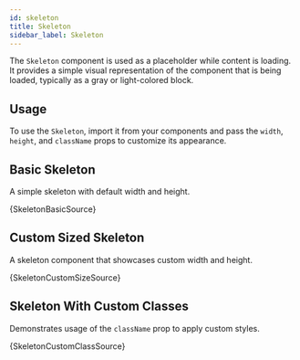 ```yaml
---
id: skeleton
title: Skeleton
sidebar_label: Skeleton
---
```


The `Skeleton` component is used as a placeholder while content is loading. It provides a simple visual representation of the component that is being loaded, typically as a gray or light-colored block.

## Usage

To use the `Skeleton`, import it from your components and pass the `width`, `height`, and `className` props to customize its appearance.


## Basic Skeleton

A simple skeleton with default width and height.


<CodeSample>
    <SkeletonBasicDemo/>
</CodeSample>

<CodeBlock language="tsx">{SkeletonBasicSource}</CodeBlock>

## Custom Sized Skeleton

A skeleton component that showcases custom width and height.


<CodeSample>
    <SkeletonCustomSizeDemo/>
</CodeSample>

<CodeBlock language="tsx">{SkeletonCustomSizeSource}</CodeBlock>

## Skeleton With Custom Classes

Demonstrates usage of the `className` prop to apply custom styles.


<CodeSample>
    <SkeletonCustomClassDemo/>
</CodeSample>

<CodeBlock language="tsx">{SkeletonCustomClassSource}</CodeBlock>